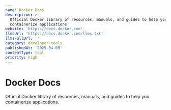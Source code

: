 ```yaml
---
name: Docker Docs
description: >-
  Official Docker library of resources, manuals, and guides to help you
  containerize applications.
website: 'https://docs.docker.com'
llmsUrl: 'https://docs.docker.com/llms.txt'
llmsFullUrl: ''
category: developer-tools
publishedAt: '2025-04-09'
contentType: tool
priority: high
---
```


# Docker Docs

Official Docker library of resources, manuals, and guides to help you containerize applications.
